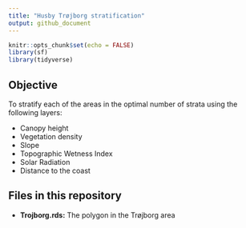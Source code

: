 ```yaml
---
title: "Husby Trøjborg stratification"
output: github_document
---
```


```r
knitr::opts_chunk$set(echo = FALSE)
library(sf)
library(tidyverse)
```

## Objective

To stratify each of the areas in the optimal number of strata using the following layers:

* Canopy height
* Vegetation density
* Slope
* Topographic Wetness Index
* Solar Radiation
* Distance to the coast

## Files in this repository

* **Trojborg.rds:** The polygon in the Trøjborg area

